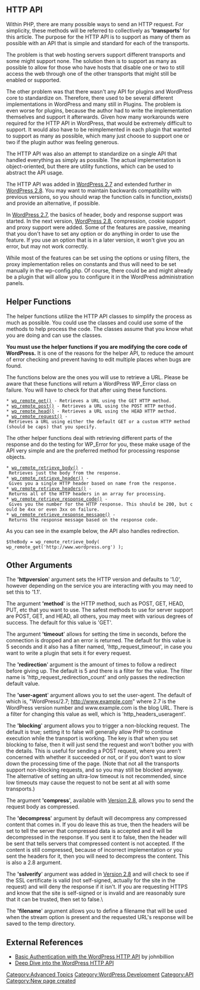 {{Languages|
{{en|HTTP API}}
{{ja|HTTP API}}
}}

== HTTP API ==

Within PHP, there are many possible ways to send an HTTP request. For simplicity, these methods will be referred to collectively as ''''transports'''' for this article. The purpose for the HTTP API is to support as many of them as possible with an API that is simple and standard for each of the transports.

The problem is that web hosting servers support different transports and some might support none. The solution then is to support as many as possible to allow for those who have hosts that disable one or two to still access the web through one of the other transports that might still be enabled or supported.

The other problem was that there wasn't any API for plugins and WordPress core to standardize on. Therefore, there used to be several different implementations in WordPress and many still in Plugins. The problem is even worse for plugins, because the author had to write the implementation themselves and support it afterwards. Given how many workarounds were required for the HTTP API in WordPress, that would be extremely difficult to support. It would also have to be reimplemented in each plugin that wanted to support as many as possible, which many just choose to support one or two if the plugin author was feeling generous.

The HTTP API was also an attempt to standardize on a single API that handled everything as simply as possible. The actual implementation is object-oriented, but there are utility functions, which can be used to abstract the API usage.

The HTTP API was added in [[Version_2.7|WordPress 2.7]] and extended further in [[Version_2.8|WordPress 2.8]]. You may want to maintain backwards compatibility with previous versions, so you should wrap the function calls in function_exists() and provide an alternative, if possible.

In [[Version 2.7|WordPress 2.7]], the basics of header, body and response support was started. In the next version, [[Version 2.8|WordPress 2.8]], compression, cookie support and proxy support were added. Some of the features are passive, meaning that you don't have to set any option or do anything in order to use the feature. If you use an option that is in a later version, it won't give you an error, but may not work correctly.

While most of the features can be set using the options or using filters, the proxy implementation relies on constants and thus will need to be set manually in the wp-config.php. Of course, there could be and might already be a plugin that will allow you to configure it in the WordPress administration panels.

== Helper Functions ==

The helper functions utilize the HTTP API classes to simplify the process as much as possible. You could use the classes and could use some of the methods to help process the code. The classes assume that you know what you are doing and can use the classes.

'''You must use the helper functions if you are modifying the core code of WordPress.''' It is one of the reasons for the helper API, to reduce the amount of error checking and prevent having to edit multiple places when bugs are found.

The functions below are the ones you will use to retrieve a URL. Please be aware that these functions will return a WordPress WP_Error class on failure. You will have to check for that after using these functions.

 * [[Function_Reference/wp_remote_get|wp_remote_get()]] - Retrieves a URL using the GET HTTP method.
 * [[Function_Reference/wp_remote_post|wp_remote_post()]] - Retrieves a URL using the POST HTTP method.
 * [[Function_Reference/wp_remote_head|wp_remote_head()]] - Retrieves a URL using the HEAD HTTP method.
 * [[Function_Reference/wp_remote_request|wp_remote_request()]] - Retrieves a URL using either the default GET or a custom HTTP method (should be caps) that you specify.

The other helper functions deal with retrieving different parts of the response and do the testing for WP_Error for you, these make usage of the API very simple and are the preferred method for processing response objects.

 * [[Function_Reference/wp_remote_retrieve_body|wp_remote_retrieve_body()]] - Retrieves just the body from the response.
 * [[Function_Reference/wp_remote_retrieve_header|wp_remote_retrieve_header()]] - Gives you a single HTTP header based on name from the response.
 * [[Function_Reference/wp_remote_retrieve_headers|wp_remote_retrieve_headers()]] - Returns all of the HTTP headers in an array for processing.
 * [[Function_Reference/wp_remote_retrieve_response_code|wp_remote_retrieve_response_code()]] - Gives you the number for the HTTP response. This should be 200, but could be 4xx or even 3xx on failure.
 * [[Function_Reference/wp_remote_retrieve_response_message|wp_remote_retrieve_response_message()]] - Returns the response message based on the response code.

As you can see in the example below, the API also handles redirection.

<pre language="php">
$theBody = wp_remote_retrieve_body( wp_remote_get('http://www.wordpress.org') );
</pre>

== Other Arguments ==

The ''''httpversion'''' argument sets the HTTP version and defaults to '1.0', however depending on the service you are interacting with you may need to set this to '1.1'.

The argument ''''method'''' is the HTTP method, such as POST, GET, HEAD, PUT, etc that you want to use. The safest methods to use for server support are POST, GET, and HEAD, all others, you may meet with various degrees of success. The default for this value is 'GET'.

The argument ''''timeout'''' allows for setting the time in seconds, before the connection is dropped and an error is returned. The default for this value is 5 seconds and it also has a filter named, 'http_request_timeout', in case you want to write a plugin that sets it for every request.

The ''''redirection'''' argument is the amount of times to follow a redirect before giving up. The default is 5 and there is a filter for the value. The filter name is 'http_request_redirection_count' and only passes the redirection default value.

The ''''user-agent'''' argument allows you to set the user-agent. The default of which is, "WordPress/2.7; http://www.example.com" where 2.7 is the WordPress version number and www.example.com is the blog URL. There is a filter for changing this value as well, which is 'http_headers_useragent'.

The ''''blocking'''' argument allows you to trigger a non-blocking request. The default is true; setting it to false will generally allow PHP to continue execution while the transport is working. The key is that when you set blocking to false, then it will just send the request and won't bother you with the details. This is useful for sending a POST request, where you aren't concerned with whether it succeeded or not, or if you don't want to slow down the processing time of the page. (Note that not all the transports support non-blocking requests, and so you may still be blocked anyway. The alternative of setting an ultra-low timeout is not recommended, since low timeouts may cause the request to not be sent at all with some transports.)

The argument ''''compress'''', available with [[Version 2.8]], allows you to send the request body as compressed.

The ''''decompress'''' argument by default will decompress any compressed content that comes in. If you do leave this as true, then the headers will be set to tell the server that compressed data is accepted and it will be decompressed in the response. If you sent it to false, then the header will be sent that tells servers that compressed content is not accepted. If the content is still compressed, because of incorrect implementation or you sent the headers for it, then you will need to decompress the content. This is also a 2.8 argument.

The ''''sslverify'''' argument was added in [[Version 2.8]] and will check to see if the SSL certificate is valid (not self-signed, actually for the site in the request) and will deny the response if it isn't. If you are requesting HTTPS and know that the site is self-signed or is invalid and are reasonably sure that it can be trusted, then set to false.\

The ''''filename'''' argument allows you to define a filename that will be used when the stream option is present and the requested URL's response will be saved to the temp directory.

== External References ==
* [http://lud.icro.us/wordpress-http-api-basicauth/ Basic Authentication with the WordPress HTTP API] by johnbillion
* [http://www.sitepoint.com/the-wordpress-http-api/ Deep Dive into the WordPress HTTP API]

[[Category:Advanced Topics]]
[[Category:WordPress Development]]
[[Category:API]]
[[Category:New page created]]